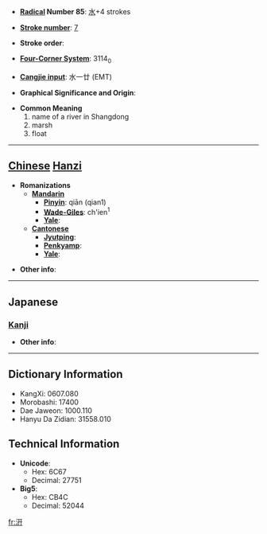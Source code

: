 * '''[[Wiktionary:Chinese radical index| Radical]] Number 85''': [[Wiktionary:Chinese radical index 水|水]]+4 strokes

* '''[[Wiktionary:Chinese total strokes index|Stroke number]]''': [[Wiktionary:Chinese total strokes index 7|7]]

* '''Stroke order''': 

* '''[[Wiktionary:Chinese four corner index|Four-Corner System]]''': 3114<sub>0</sub>

* '''[[Wiktionary:Chinese Cangjie index|Cangjie input]]''': 水一廿 (EMT)

* '''Graphical Significance and Origin''': 

* '''Common Meaning'''
*#name of a river in Shangdong
*# marsh
*# float


----

== [[Chinese]] [[Hanzi]] ==

* '''Romanizations'''
** '''[[Mandarin]]'''
*** '''[[Pinyin]]''': qiān (qian1)
*** '''[[Wade-Giles]]''': ch'ien<sup>1</sup>
*** '''[[Yale]]''': 
** '''[[Cantonese]]'''
*** '''[[Jyutping]]''':
*** '''[[Penkyamp]]''': 
*** '''[[Yale]]''': 

* '''Other info''': 

----

==Japanese==
===[[Kanji]]===
{{kanji|on readings=[[けん]] (ken), [[けい]] (kei), [[きょう]] (kyō), [[げん]] (gen)|kun readings=[[さわ]] (sawa), [[ただよう]] (tadayou), [[きよい]] (kiyoi)}}

* '''Other info''':  

----

== Dictionary Information ==

* KangXi: 0607.080
* Morobashi: 17400
* Dae Jaweon: 1000.110
* Hanyu Da Zidian: 31558.010

== Technical Information ==

* '''Unicode''':
** Hex: 6C67
** Decimal: 27751
* '''Big5''':
** Hex: CB4C
** Decimal: 52044

[[fr:汧]]
